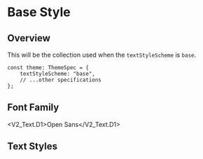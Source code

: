 
<Meta title="V2/Text/Base Style" />

# Base Style

## Overview

This will be the collection used when the `textStyleScheme` is `base`.

```tsx
const theme: ThemeSpec = {
    textStyleScheme: "base",
    // ...other specifications
};
```

## Font Family

<V2_Text.D1>Open Sans</V2_Text.D1>

<Unstyled>
    <ThemeProvider theme={BaseTheme}>
        <FontDisplay />
    </ThemeProvider>
</Unstyled>

## Text Styles

<Unstyled>
    <ThemeProvider theme={BaseTheme}>
        <FontSizeDisplay textStyles={BaseTextStyleSet} />
    </ThemeProvider>
</Unstyled>
